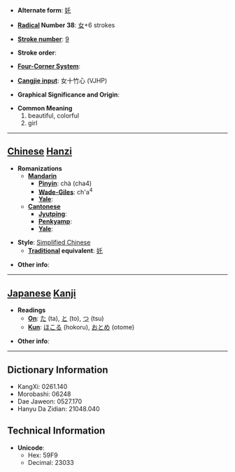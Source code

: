 * '''Alternate form''': [[奼]]

* '''[[Wiktionary:Chinese radical index| Radical]] Number 38''': [[Wiktionary:Chinese radical index 女|女]]+6 strokes

* '''[[Wiktionary:Chinese total strokes index|Stroke number]]''': [[Wiktionary:Chinese total strokes index 9|9]]

* '''Stroke order''': 

* '''[[Wiktionary:Chinese four corner index|Four-Corner System]]''': 

* '''[[Wiktionary:Chinese Cangjie index|Cangjie input]]''': 女十竹心 (VJHP)

* '''Graphical Significance and Origin''': 

* '''Common Meaning'''
*#beautiful, colorful
*# girl


----

== [[Chinese]] [[Hanzi]] ==

* '''Romanizations'''
** '''[[Mandarin]]'''
*** '''[[Pinyin]]''': chà (cha4)
*** '''[[Wade-Giles]]''': ch'a<sup>4</sup>
*** '''[[Yale]]''': 
** '''[[Cantonese]]'''
*** '''[[Jyutping]]''':
*** '''[[Penkyamp]]''': 
*** '''[[Yale]]''': 

* '''Style''': [[Simplified Chinese]] 
** '''[[Traditional Chinese|Traditional]] equivalent''': [[奼]]

* '''Other info''': 

----

== [[Japanese]] [[Kanji]] ==

* '''Readings'''
** '''[[On]]''': [[た]] (ta), [[と]] (to), [[つ]] (tsu)
** '''[[Kun]]''': [[ほこる]] (hokoru), [[おとめ]] (otome)

* '''Other info''':  

----

== Dictionary Information ==

* KangXi: 0261.140
* Morobashi: 06248
* Dae Jaweon: 0527.170
* Hanyu Da Zidian: 21048.040

== Technical Information ==

* '''Unicode''':
** Hex: 59F9
** Decimal: 23033